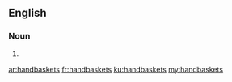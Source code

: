 ==English==

===Noun===
{{head|en}}

# {{plural of|handbasket}}

[[ar:handbaskets]]
[[fr:handbaskets]]
[[ku:handbaskets]]
[[my:handbaskets]]